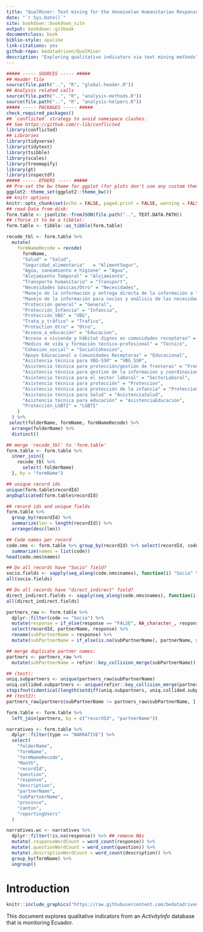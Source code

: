 ```yaml
--- 
title: "QualMiner: Text mining for the Venezuelan Humanitarian Response in Ecuador"
date: "`r Sys.Date()`"
site: bookdown::bookdown_site
output: bookdown::gitbook
documentclass: book
biblio-style: apalike
link-citations: yes
github-repo: bedatadriven/QualMiner
description: "Exploring qualitative indicators via text mining methods"
---
```


```r
##### ----- SOURCES ----- #####
## Header file
source(file.path("..", "R", "global-header.R"))
## Analysis related calls
source(file.path("..", "R", "analysis-methods.R"))
source(file.path("..", "R", "analysis-helpers.R"))
##### ----- PACKAGES ----- #####
check_required_packages()
## `conflicted` strategy to avoid namespace clashes.
## See https://github.com/r-lib/conflicted
library(conflicted)
## Libraries
library(tidyverse)
library(tidytext)
library(tsibble)
library(scales)
library(treemapify)
library(gt)
library(inspectdf)
##### ----- OTHERS ----- #####
## Pre-set the bw theme for ggplot (for plots don't use any custom theme).
ggplot2::theme_set(ggplot2::theme_bw())
## knitr options
knitr::opts_chunk$set(echo = FALSE, paged.print = FALSE, warning = FALSE)
## read Data from disk:
form.table <- jsonlite::fromJSON(file.path("..", TEXT.DATA.PATH))
## (force it to be a tibble):
form.table <- tibble::as_tibble(form.table)
```

```r
recode_tbl <- form.table %>% 
  mutate(
    formNameRecode = recode(
      formName,
      "Salud" = "Salud",
      "Seguridad_alimentaria"	= "AlimentSegur",
      "Agua, saneamiento e higiene" = "Agua",
      "Alojamiento Temporal" = "Alojamiento",
      "Transporte humanitario" = "Transport",
      "Necesidades básicas/Otro" = "Necesidades",
      "Manejo de la información y entrega directa de la información a la población" = "Poblacion",
      "Manejo de la información para socios y análisis de las necesidades" = "Socios",
      "Protección general" = "General",
      "Protección_Infancia" = "Infancia",
      "Protección_VBG" = "VBG",
      "Trata_y_tráfico" = "Trafico",
      "Protection_Otro" = "Otro",
      "Acceso_a_educación" = "Educacion",
      "Acceso a vivienda y hábitat dignos en comunidades receptoras" = "Habitat",
      "Medios de vida y formación técnico-profesional" = "Tecnico",
      "Cohesión_social" = "SocialCohesion",
      "Apoyo Educacional a Comunidades Receptoras" = "Educacional",
      "Asistencia técnica para VBG-SSR" = "VBG_SSR",
      "Asistencia técnica para protección/gestión de fronteras" = "Fronteras",
      "Asistencia técnica para gestion de la informacion y coordinacion" = "Coordinacion",
      "Asistencia técnica para el sector laboral" = "SectorLaboral",
      "Asistencia técnica para protección" = "Proteccion",
      "Asistencia técnica para protección de la infancia" = "ProteccionInfancia",
      "Asistencia técnica para Salud" = "AsistenciaSalud",
      "Asistencia técnica para educación" = "AsistenciaEducacion",
      "Protección_LGBTI" = "LGBTI"
    )
  ) %>% 
 select(folderName, formName, formNameRecode) %>% 
  arrange(folderName) %>% 
  distinct()

## merge 'recode_tbl' to 'form.table'
form.table <- form.table %>% 
  inner_join({
    recode_tbl %>% 
      select(-folderName)
  }, by = "formName")
```

```r
## unique record ids
unique(form.table$recordId)
anyDuplicated(form.table$recordId)

## record ids and unique fields
form.table %>% 
  group_by(recordId) %>% 
  summarize(len = length(recordId)) %>% 
  arrange(desc(len))

## Code names per record
code.nms <- form.table %>% group_by(recordId) %>% select(recordId, code) %>% 
  summarize(names = list(code))
head(code.nms$names)

## Do all records have "Socio" field?
socio.fields <- sapply(seq_along(code.nms$names), function(i) "Socio" %in% code.nms$names[[i]])
all(socio.fields)

## Do all records have "direct_indirect" field?
direct_indirect.fields <- sapply(seq_along(code.nms$names), function(i) "direct_indirect" %in% code.nms$names[[i]])
all(direct_indirect.fields)
```

```r
partners_raw <- form.table %>% 
  dplyr::filter(code == "Socio") %>% 
  mutate(response = if_else(response == "FALSE", NA_character_, response)) %>% # recode FALSE as NA
  select(recordId, partnerName, response) %>% 
  rename(subPartnerName = response) %>% 
  mutate(subPartnerName = if_else(is.na(subPartnerName), partnerName, subPartnerName))
```

```r
## merge duplicate partner names:
partners <- partners_raw %>% 
  mutate(subPartnerName = refinr::key_collision_merge(subPartnerName))

## (test):
uniq.subpartners <- unique(partners_raw$subPartnerName)
uniq.collided.subpartners <- unique(refinr::key_collision_merge(partners_raw$subPartnerName))
stopifnot(identical(length(setdiff(uniq.subpartners, uniq.collided.subpartners)), 1L))
## (test2):
partners_raw[partners$subPartnerName != partners_raw$subPartnerName, ]
```

```r
form.table <- form.table %>% 
  left_join(partners, by = c("recordId", "partnerName"))
```

```r
narratives <- form.table %>%
  dplyr::filter(type == "NARRATIVE") %>%
  select(
    "folderName",
    "formName",
    "formNameRecode",
    "Month",
    "recordId",
    "question",
    "response",
    "description",
    "partnerName",
    "subPartnerName",
    "province",
    "canton",
    "reportingUsers"
  )
```

```r
narratives.wc <- narratives %>%
  dplyr::filter(!is.na(response)) %>% ## remove NAs
  mutate(.responseWordCount = word_count(response)) %>%
  mutate(.questionWordCount = word_count(question)) %>%
  mutate(.descriptionWordCount = word_count(description)) %>%
  group_by(formName) %>%
  ungroup()
```

# Introduction {-#introduction}

```r
knitr::include_graphics("https://raw.githubusercontent.com/bedatadriven/QualMiner/master/media/qualminer-logo.png")
```

This document explores qualitative indicators from an *ActivityInfo* database
that is monitoring Ecuador.
